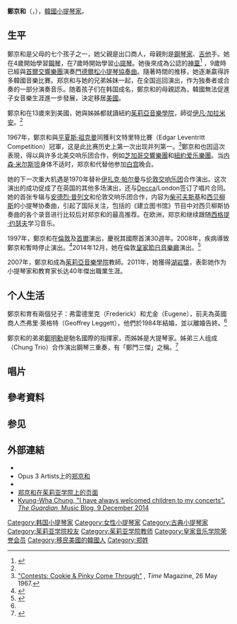 {{NoteTA
|G1=Music
}}
{{Infobox musical artist
| name             = 鄭京和<br>정경화
| real_name        = 
| native_name      = 
| native_name_lang = 
| background       = non_vocal_instrumentalist
| image            = Kyung-wha Chung at SSO (20151005224117).jpg
| image_size       = 
| caption          = 2015年的郑京和
| nationality      = {{flag|韓國}}
| birth_date       = {{Birth date and age|1948|03|26}}
| birth_place      = {{flag|韓國}}[[首爾|首爾]]
| resting_place    = 
| alma_mater       = [[茱莉亞音樂學院|茱莉亞音樂學院]]
| instrument       = [[小提琴|小提琴]]
| genre            = [[古典音乐|古典音乐]]
| occupation       = [[小提琴家|小提琴家]]
| years_active     = 
| label            = 
| related_group    = 
| spouse           = 
| children         = 
| signature        = 
| URL              = 
| module           = 
{{Infobox Korean name
|child = yes
|hangul = 정경화
|hanja = 鄭京和
|rr = Jeong Gyeonghwa
|mr = Chŏng Kyŏnghwa
}}
}}

'''鄭京和'''（{{lang-ko|정경화}}，{{bd|1948年|3月26日||}}），[[韓國|韓國]][[小提琴家|小提琴家]]。

==生平==
鄭京和是父母的七个孩子之一，她父親是出口商人，母親則是[[鋼琴家|鋼琴家]]、[[吉他|吉他]]手。她在4歲開始學習[[鋼琴|鋼琴]]，在7歲時開始學習[[小提琴|小提琴]]。她後來成為公認的[[神童|神童]]<ref name="Rowes">{{cite web | author=Barbara Rowes | url=http://www.people.com/people/archive/article/0,,20083507,00.html | title=Tiny Kyung-Wha Chung Is No Dragon Lady, but When She Fiddles, Ears Burn | work=People | date=1982-11-08 | accessdate=2014-12-18 | archive-date=2015-09-24 | archive-url=https://web.archive.org/web/20150924141910/http://www.people.com/people/archive/article/0,,20083507,00.html | dead-url=no }}</ref> ，9歲時已經與[[首爾愛樂樂團|首爾交響樂團]]演奏[[费利克斯·门德尔松·巴托尔迪|門德爾松]][[小提琴协奏曲_(门德尔松)|小提琴協奏曲]]。隨著時間的推移，她逐漸贏得許多韓國音樂比賽。郑京和与她的兄弟姊妹一起，在全国巡回演出，作为独奏者或合奏的一部分演奏音乐。随着孩子们在韩国成名，鄭京和的母親認為，韓國無法促進子女音樂生涯進一步發展{{来源请求||time=2021-12-19}}，決定移居[[美國|美國]]。

鄭京和在13歲來到美國，她與姊姊都就讀紐約[[茱莉亞音樂學院|茱莉亞音樂學院]]，師從[[伊凡·加拉米安|伊凡·加拉米安]]。<ref name="Rowes" />

1967年，鄭京和與[[平夏斯·祖克曼|平夏斯·祖克曼]]同獲利文特里特比賽（Edgar Leventritt Competition）冠軍，这是此比赛历史上第一次出现并列第一。<ref>[http://www.time.com/time/magazine/article/0,9171,843833,00.html?promoid=googlep "Contests: Cookie & Pinky Come Through"] {{Wayback|url=http://www.time.com/time/magazine/article/0,9171,843833,00.html?promoid=googlep|date=20121021065453}}, ''Time'' Magazine, 26 May 1967.</ref>鄭京和也因這次表現，得以與许多北美交响乐团合作，例如[[芝加哥交響樂團|芝加哥交響樂團]]和[[纽约爱乐|紐約爱乐樂團]]。当[[内森·米尔斯坦|内森·米尔斯坦]]身体不适时，郑京和代替他参加[[白宮|白宫]]晚会。

她的下一次重大机遇是1970年替补[[伊扎克·帕尔曼|伊扎克·帕尔曼]]与[[伦敦交响乐团|伦敦交响乐团]]合作演出。这次演出的成功促成了在英国的其他多场演出，还与[[迪卡唱片|Decca]]/London签订了唱片合同。她的首张专辑与[[安德烈·普列文|安德烈·普列文]]和伦敦交响乐团合作，内容为[[小提琴协奏曲_(柴可夫斯基)|柴可夫斯基]]和[[小提琴协奏曲_(西贝柳斯)|西贝柳斯]]的小提琴协奏曲，引起了国际关注，包括{{Link-en|BBC Radio 3|BBC Radio 3}}的《建立图书馆》节目中对西贝柳斯协奏曲的各个录音进行比较后对郑京和的最高推荐。在欧洲，郑京和继续跟随[[西格提·約瑟夫|西格提·约瑟夫]]学习音乐。

1997年，鄭京和在[[倫敦|倫敦]]及[[首爾|首爾]]演出，慶祝其國際首演30週年。2008年，疾病導致鄭京和暫時停止演出。<ref name="Kim">{{cite web | author=Hoo-ran Kim | url=http://www.koreaherald.com/view.php?ud=20131115000652 | title=The dichotomy of violinist Chung Kyung-wha | work=The Korea Herald | date=2013-11-15 | accessdate=2014-12-18 | archive-date=2014-12-18 | archive-url=https://web.archive.org/web/20141218103228/http://www.koreaherald.com/view.php?ud=20131115000652 | dead-url=no }}</ref>2014年12月，她在倫敦[[皇家節日音樂廳|皇家節日音樂廳]]演出。<ref>{{cite web|title=Kyung Wha Chung review – a legend makes a tense return|url=https://www.theguardian.com/music/2014/dec/03/kyung-wha-chung-royal-festival-hall-review-legend-returns|access-date=2014-12-18|author=Erica Jeal|date=2014-12-03|work=The Guardian}}</ref>

2007年，鄭京和成為[[茱莉亞音樂學院|茱莉亞音樂學院]]教師。2011年，她獲得[[湖岩獎|湖岩獎]]，表彰她作为小提琴家和教育家长达40年傑出職業生涯。

==个人生活==
鄭京和育有兩個兒子：弗雷德里克（Frederick）和尤金（Eugene），前夫為英國商人杰弗里·萊格特（Geoffrey Leggett），他們於1984年結婚，並以離婚告終。<ref name="Kim" />

鄭京和的弟弟[[鄭明勳|鄭明勳]]是馳名國際的指揮家，而姊姊{{link-ko|鄭明和|정명화}}是大提琴家。姊弟三人组成{{Link-en|郑氏三重奏|Chung Trio}}（Chung Trio）合作演出鋼琴三重奏，有「鄭門三傑」之稱。<ref>{{cite news|url=http://news.eastday.com/epublish/gb/paper3/20001011/class000300012/hwz211151.htm|title=郑京和郑明勋姐弟到大剧院还愿|publisher=东方网|date=2000-10-12|accessdate=2015-10-08|archive-date=2016-03-04|archive-url=https://web.archive.org/web/20160304200012/http://news.eastday.com/epublish/gb/paper3/20001011/class000300012/hwz211151.htm|dead-url=no}}</ref>

== 唱片 ==
{{Empty section|time=2021-12-19}}

==參考資料==
{{reflist}}

== 参见 ==
{{portal|古典音樂}}

== 外部連結 ==
* {{Discogs artist|1199356}}
*Opus 3 Artists上的[http://www.opus3artists.com/artists/kyung-wha-chung 郑京和]
*{{AllMusic|class=artist|id=q17658}}
* [http://www.juilliard.edu/faculty/kyung-wha-chung 郑京和在茱莉亚学院上的页面] {{Wayback|url=http://www.juilliard.edu/faculty/kyung-wha-chung |date=20150906013901 }}
* [http://www.theguardian.com/music/musicblog/2014/dec/09/kyung-wha-chung-i-have-always-welcomed-children-to-my-concerts Kyung-Wha Chung, "I have always welcomed children to my concerts".  ''The Guardian'', Music Blog, 9 December 2014] {{Wayback|url=http://www.theguardian.com/music/musicblog/2014/dec/09/kyung-wha-chung-i-have-always-welcomed-children-to-my-concerts |date=20151227075021 }}

{{Authority control}}
{{DEFAULTSORT:Chung, Kyung Wha}}
[[Category:韩国小提琴家|Category:韩国小提琴家]]
[[Category:女性小提琴家|Category:女性小提琴家]]
[[Category:古典小提琴家|Category:古典小提琴家]]
[[Category:茱莉亚学院校友|Category:茱莉亚学院校友]]
[[Category:茱莉亚学院教师|Category:茱莉亚学院教师]]
[[Category:皇家音乐学院荣誉会员|Category:皇家音乐学院荣誉会员]]
[[Category:移民美國的韓國人|Category:移民美國的韓國人]]
[[Category:郑姓|Category:郑姓]]